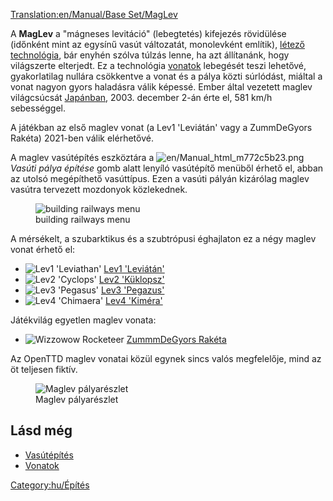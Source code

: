 [[Translation:en/Manual/Base Set/MagLev]]
{{hu/Vasúti pálya típusai}}

A '''MagLev''' a "mágneses levitáció" (lebegtetés) kifejezés rövidülése (időnként mint az egysínű vasút változatát, monolevként említik), [http://hu.wikipedia.org/wiki/Maglev létező technológia], bár enyhén szólva túlzás lenne, ha azt állítanánk, hogy világszerte elterjedt. Ez a technológia [[hu/Manual/Vonatok|vonatok]] lebegését teszi lehetővé, gyakorlatilag nullára csökkentve a vonat és a pálya közti súrlódást, miáltal a vonat nagyon gyors haladásra válik képessé. Ember által vezetett maglev világcsúcsát [http://hu.wikipedia.org/wiki/JR-Maglev Japánban], 2003. december 2-án érte el, 581 km/h sebességgel.

A játékban az első maglev vonat (a Lev1 'Leviátán' vagy a ZummDeGyors Rakéta) 2021-ben válik elérhetővé.

A maglev vasútépítés eszköztára a [[File:en/Manual html m772c5b23.png]] ''Vasúti pálya építése'' gomb alatt lenyíló vasútépítő menüből érhető el, abban az utolsó megépíthető vasúttípus. Ezen a vasúti pályán kizárólag maglev vasútra tervezett mozdonyok közlekednek. 


[[File:hu/Openttd-rail1.png|none|building railways menu]]

A mérsékelt, a szubarktikus és a szubtrópusi éghajlaton ez a négy maglev vonat érhető el:
*[[File:en/Lev1leviathan.png|Lev1 'Leviathan']] [[hu/Manual/Base Set/Trains/Lev1 'Leviátán'|Lev1 'Leviátán']]
*[[File:en/Lev2cyclops.png|Lev2 'Cyclops']] [[hu/Manual/Base Set/Trains/Lev2 'Küklopsz'|Lev2 'Küklopsz']]
*[[File:en/Lev3pegasus.png|Lev3 'Pegasus']] [[hu/Manual/Base Set/Trains/Lev3 'Pegazus'|Lev3 'Pegazus']]
*[[File:en/Lev4chimaerarhead.png|Lev4 'Chimaera']] [[hu/Manual/Base Set/Trains/Lev4 'Kiméra'|Lev4 'Kiméra']]
Játékvilág egyetlen maglev vonata:
*[[File:en/Wizzowowrocketeer.png|Wizzowow Rocketeer]] [[hu/ZummmDeGyors Rakéta|ZummmDeGyors Rakéta]]

Az OpenTTD maglev vonatai közül egynek sincs valós megfelelője, mind az öt teljesen fiktív.

[[File:en/MaglevTemp.png|none|frame|Maglev pályarészlet]]

==Lásd még==
*[[hu/Manual/Vasútépítés|Vasútépítés]]
*[[hu/Manual/Vonatok|Vonatok]]

[[Category:hu/Építés]]
